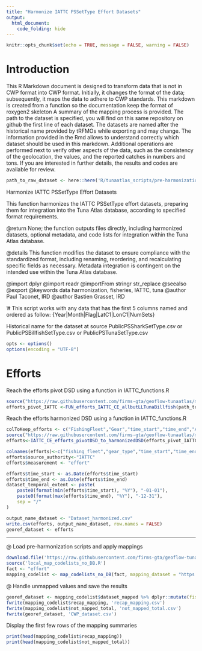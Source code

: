 ```yaml
---
title: "Harmonize IATTC PSSetType Effort Datasets"
output: 
  html_document: 
    code_folding: hide
---
```

```r
knitr::opts_chunk$set(echo = TRUE, message = FALSE, warning = FALSE)
```

# Introduction

This R Markdown document is designed to transform data that is not in CWP format into CWP format.
Initially, it changes the format of the data; subsequently, it maps the data to adhere to CWP standards.
This markdown is created from a function so the documentation keep the format of roxygen2 skeleton
A summary of the mapping process is provided. The path to the dataset is specified, you will find on this same repository on github the first line of each dataset. The datasets are named after the historical name provided by tRFMOs while exporting and may change. The information provided in the Rmd allows to understand correctly which dataset should be used in this markdown.
Additional operations are performed next to verify other aspects of the data, such as the consistency of the geolocation, the values, and the reported catches in numbers and tons.
If you are interested in further details, the results and codes are available for review.

```r
path_to_raw_dataset <- here::here('R/tunaatlas_scripts/pre-harmonization', 'iattc', 'effort', 'data', 'PublicPSBillfishSetType.csv')
```

Harmonize IATTC PSSetType Effort Datasets

This function harmonizes the IATTC PSSetType effort datasets,
preparing them for integration into the Tuna Atlas database, according to specified format requirements.


@return None; the function outputs files directly, including harmonized datasets,
        optional metadata, and code lists for integration within the Tuna Atlas database.

@details This function modifies the dataset to ensure compliance with the standardized
         format, including renaming, reordering, and recalculating specific fields as necessary.
         Metadata integration is contingent on the intended use within the Tuna Atlas database.

@import dplyr
@import readr
@importFrom stringr str_replace
@seealso \code{\link{FUN_efforts_IATTC_CE_allbutLLTunaBillfish.R}} 
         \code{\link{IATTC_CE_efforts_pivotDSD_to_harmonizedDSD}}
@export
@keywords data harmonization, fisheries, IATTC, tuna
@author Paul Taconet, IRD \email{paul.taconet@ird.fr}
@author Bastien Grasset, IRD \email{bastien.grasset@ird.fr}

'# This script works with any data that has the first 5 columns named and ordered as follow: {Year|Month|Flag|LatC1|LonC1|NumSets}

Historical name for the dataset at source  PublicPSSharkSetType.csv or PublicPSBillfishSetType.csv or PublicPSTunaSetType.csv

```r
opts <- options()
options(encoding = "UTF-8")
```

# Efforts
Reach the efforts pivot DSD using a function in IATTC_functions.R

```r
source("https://raw.githubusercontent.com/firms-gta/geoflow-tunaatlas/master/R/sardara_functions/FUN_efforts_IATTC_CE_allbutLLTunaBillfish.R")
efforts_pivot_IATTC <-FUN_efforts_IATTC_CE_allbutLLTunaBillfish(path_to_raw_dataset,"NumSets","SetType","PS")
```

Reach the efforts harmonized DSD using a function in IATTC_functions.R

```r
colToKeep_efforts <- c("FishingFleet","Gear","time_start","time_end","AreaName","School","EffortUnits","Effort")
source("https://raw.githubusercontent.com/firms-gta/geoflow-tunaatlas/master/R/sardara_functions/IATTC_CE_efforts_pivotDSD_to_harmonizedDSD.R")
efforts<-IATTC_CE_efforts_pivotDSD_to_harmonizedDSD(efforts_pivot_IATTC,colToKeep_efforts)

colnames(efforts)<-c("fishing_fleet","gear_type","time_start","time_end","geographic_identifier","fishing_mode","measurement_unit","measurement_value")
efforts$source_authority<-"IATTC"
efforts$measurement <- "effort"
```


```r
efforts$time_start <- as.Date(efforts$time_start)
efforts$time_end <- as.Date(efforts$time_end)
dataset_temporal_extent <- paste(
	paste0(format(min(efforts$time_start), "%Y"), "-01-01"),
	paste0(format(max(efforts$time_end), "%Y"), "-12-31"),
	sep = "/"
)

output_name_dataset <- "Dataset_harmonized.csv"
write.csv(efforts, output_name_dataset, row.names = FALSE)
georef_dataset <- efforts
```

----------------------------------------------------------------------------------------------------------------------------  
@ Load pre-harmonization scripts and apply mappings

```r
download.file('https://raw.githubusercontent.com/firms-gta/geoflow-tunaatlas/master/R/tunaatlas_scripts/pre-harmonization/map_codelists_no_DB.R', destfile = 'local_map_codelists_no_DB.R')
source('local_map_codelists_no_DB.R')
fact <- "effort"
mapping_codelist <- map_codelists_no_DB(fact, mapping_dataset = "https://raw.githubusercontent.com/fdiwg/fdi-mappings/main/global/firms/gta/codelist_mapping_rfmos_to_global.csv", dataset_to_map = georef_dataset, mapping_keep_src_code = FALSE, summary_mapping = TRUE, source_authority_to_map = c("IATTC", "CCSBT", "WCPFC", "ICCAT", "IOTC"))
```

@ Handle unmapped values and save the results

```r
georef_dataset <- mapping_codelist$dataset_mapped %>% dplyr::mutate(fishing_fleet = ifelse(fishing_fleet == 'UNK', 'NEI', fishing_fleet), gear_type = ifelse(gear_type == 'UNK', '99.9', gear_type))
fwrite(mapping_codelist$recap_mapping, 'recap_mapping.csv')
fwrite(mapping_codelist$not_mapped_total, 'not_mapped_total.csv')
fwrite(georef_dataset, 'CWP_dataset.csv')
```

Display the first few rows of the mapping summaries

```r
print(head(mapping_codelist$recap_mapping))
print(head(mapping_codelist$not_mapped_total))
```

